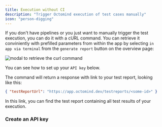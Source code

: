 ```yaml
---
title: Execution without CI
description: "Trigger Octomind execution of test cases manually"
icon: "person-digging"
---
```


If you don't have pipelines or you just want to manually trigger the test execution, you can do it with a cURL command.
You can retrieve it conviniently with prefilled parameters from within the app by selecting `in app via terminal` from the `generate report` button on the overview page:

<Frame caption="generate a test report from the terminal, screenshot 02/2024">
  <img
    src="/images/rerun-in-cli-modal.png"
    alt="modal to retrieve the curl command"
  />
</Frame>

You can see how to set up your `API key` below.

The command will return a response with link to your test report, looking like this:

```JSON
{ "testReportUrl": "https://app.octomind.dev/testreports/<some-id>" }
```

In this link, you can find the test report containing all test results of your execution.

### Create an API key

<Snippet file="snippet-apiKey.mdx" />
